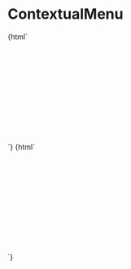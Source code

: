 
<Meta title="ContextualMenu" component="contextual-menu" />

# ContextualMenu

<Preview>
  <Story name="ContextualMenu with icons">
    {html` <div
      style="height: 200px; display: flex; align-items: center; justify-content: center"
    >
      <contextual-menu
        id="contextual-menu-1"
        elements='[{"icon": "share", "text": "Element 1"}, {"icon": "delete", "text": "Elemento 2"}]'
        color="${text("color", "color-primary01")}"
      >
      </contextual-menu>
    </div>`}
  </Story>
</Preview>

<Preview>
  <Story name="ContextualMenu without icons">
    {html` <div
      style="height: 200px; display: flex; align-items: center; justify-content: center"
    >
      <contextual-menu
        id="contextual-menu-2"
        elements='[{ "text": "Element 1"}, { "text": "Elemento 2"}, { "text": "Elemento 3"}]'
        color="${text("color", "color-primary01")}"
      >
      </contextual-menu>
    </div>`}
  </Story>
</Preview>

<Props of="contextual-menu" />
